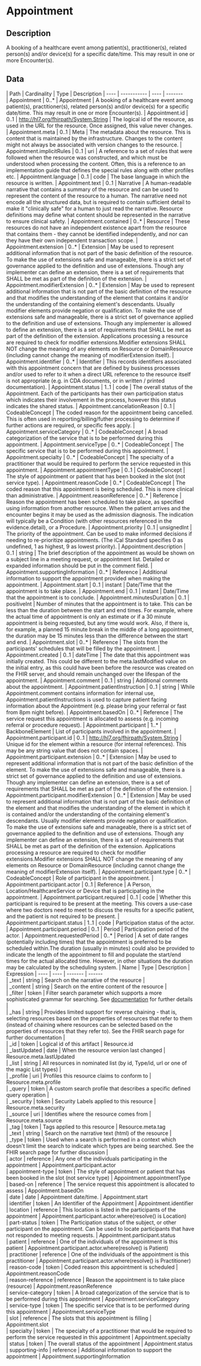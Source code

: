 
  # Appointment
 ## Description 
 A booking of a healthcare event among patient(s), practitioner(s), related person(s) and/or device(s) for a specific date/time. This may result in one or more Encounter(s). 

  ## Data
  <Tabs> <TabItem value="structure" label="Structure">
   | Path | Cardinality | Type | Description
  | ---- | ----------- | ---- | -------  
 | Appointment | 0..* | Appointment | A booking of a healthcare event among patient(s), practitioner(s), related person(s) and/or device(s) for a specific date/time. This may result in one or more Encounter(s). 
 | Appointment.id | 0..1 | http://hl7.org/fhirpath/System.String | The logical id of the resource, as used in the URL for the resource. Once assigned, this value never changes. 
 | Appointment.meta | 0..1 | Meta | The metadata about the resource. This is content that is maintained by the infrastructure. Changes to the content might not always be associated with version changes to the resource. 
 | Appointment.implicitRules | 0..1 | uri | A reference to a set of rules that were followed when the resource was constructed, and which must be understood when processing the content. Often, this is a reference to an implementation guide that defines the special rules along with other profiles etc. 
 | Appointment.language | 0..1 | code | The base language in which the resource is written. 
 | Appointment.text | 0..1 | Narrative | A human-readable narrative that contains a summary of the resource and can be used to represent the content of the resource to a human. The narrative need not encode all the structured data, but is required to contain sufficient detail to make it "clinically safe" for a human to just read the narrative. Resource definitions may define what content should be represented in the narrative to ensure clinical safety. 
 | Appointment.contained | 0..* | Resource | These resources do not have an independent existence apart from the resource that contains them - they cannot be identified independently, and nor can they have their own independent transaction scope. 
 | Appointment.extension | 0..* | Extension | May be used to represent additional information that is not part of the basic definition of the resource. To make the use of extensions safe and manageable, there is a strict set of governance  applied to the definition and use of extensions. Though any implementer can define an extension, there is a set of requirements that SHALL be met as part of the definition of the extension. 
 | Appointment.modifierExtension | 0..* | Extension | May be used to represent additional information that is not part of the basic definition of the resource and that modifies the understanding of the element that contains it and/or the understanding of the containing element's descendants. Usually modifier elements provide negation or qualification. To make the use of extensions safe and manageable, there is a strict set of governance applied to the definition and use of extensions. Though any implementer is allowed to define an extension, there is a set of requirements that SHALL be met as part of the definition of the extension. Applications processing a resource are required to check for modifier extensions.Modifier extensions SHALL NOT change the meaning of any elements on Resource or DomainResource (including cannot change the meaning of modifierExtension itself). 
 | Appointment.identifier | 0..* | Identifier | This records identifiers associated with this appointment concern that are defined by business processes and/or used to refer to it when a direct URL reference to the resource itself is not appropriate (e.g. in CDA documents, or in written / printed documentation). 
 | Appointment.status | 1..1 | code | The overall status of the Appointment. Each of the participants has their own participation status which indicates their involvement in the process, however this status indicates the shared status. 
 | Appointment.cancelationReason | 0..1 | CodeableConcept | The coded reason for the appointment being cancelled. This is often used in reporting/billing/futher processing to determine if further actions are required, or specific fees apply. 
 | Appointment.serviceCategory | 0..* | CodeableConcept | A broad categorization of the service that is to be performed during this appointment. 
 | Appointment.serviceType | 0..* | CodeableConcept | The specific service that is to be performed during this appointment. 
 | Appointment.specialty | 0..* | CodeableConcept | The specialty of a practitioner that would be required to perform the service requested in this appointment. 
 | Appointment.appointmentType | 0..1 | CodeableConcept | The style of appointment or patient that has been booked in the slot (not service type). 
 | Appointment.reasonCode | 0..* | CodeableConcept | The coded reason that this appointment is being scheduled. This is more clinical than administrative. 
 | Appointment.reasonReference | 0..* | Reference | Reason the appointment has been scheduled to take place, as specified using information from another resource. When the patient arrives and the encounter begins it may be used as the admission diagnosis. The indication will typically be a Condition (with other resources referenced in the evidence.detail), or a Procedure. 
 | Appointment.priority | 0..1 | unsignedInt | The priority of the appointment. Can be used to make informed decisions if needing to re-prioritize appointments. (The iCal Standard specifies 0 as undefined, 1 as highest, 9 as lowest priority). 
 | Appointment.description | 0..1 | string | The brief description of the appointment as would be shown on a subject line in a meeting request, or appointment list. Detailed or expanded information should be put in the comment field. 
 | Appointment.supportingInformation | 0..* | Reference | Additional information to support the appointment provided when making the appointment. 
 | Appointment.start | 0..1 | instant | Date/Time that the appointment is to take place. 
 | Appointment.end | 0..1 | instant | Date/Time that the appointment is to conclude. 
 | Appointment.minutesDuration | 0..1 | positiveInt | Number of minutes that the appointment is to take. This can be less than the duration between the start and end times.  For example, where the actual time of appointment is only an estimate or if a 30 minute appointment is being requested, but any time would work.  Also, if there is, for example, a planned 15 minute break in the middle of a long appointment, the duration may be 15 minutes less than the difference between the start and end. 
 | Appointment.slot | 0..* | Reference | The slots from the participants' schedules that will be filled by the appointment. 
 | Appointment.created | 0..1 | dateTime | The date that this appointment was initially created. This could be different to the meta.lastModified value on the initial entry, as this could have been before the resource was created on the FHIR server, and should remain unchanged over the lifespan of the appointment. 
 | Appointment.comment | 0..1 | string | Additional comments about the appointment. 
 | Appointment.patientInstruction | 0..1 | string | While Appointment.comment contains information for internal use, Appointment.patientInstructions is used to capture patient facing information about the Appointment (e.g. please bring your referral or fast from 8pm night before). 
 | Appointment.basedOn | 0..* | Reference | The service request this appointment is allocated to assess (e.g. incoming referral or procedure request). 
 | Appointment.participant | 1..* | BackboneElement | List of participants involved in the appointment. 
 | Appointment.participant.id | 0..1 | http://hl7.org/fhirpath/System.String | Unique id for the element within a resource (for internal references). This may be any string value that does not contain spaces. 
 | Appointment.participant.extension | 0..* | Extension | May be used to represent additional information that is not part of the basic definition of the element. To make the use of extensions safe and manageable, there is a strict set of governance  applied to the definition and use of extensions. Though any implementer can define an extension, there is a set of requirements that SHALL be met as part of the definition of the extension. 
 | Appointment.participant.modifierExtension | 0..* | Extension | May be used to represent additional information that is not part of the basic definition of the element and that modifies the understanding of the element in which it is contained and/or the understanding of the containing element's descendants. Usually modifier elements provide negation or qualification. To make the use of extensions safe and manageable, there is a strict set of governance applied to the definition and use of extensions. Though any implementer can define an extension, there is a set of requirements that SHALL be met as part of the definition of the extension. Applications processing a resource are required to check for modifier extensions.Modifier extensions SHALL NOT change the meaning of any elements on Resource or DomainResource (including cannot change the meaning of modifierExtension itself). 
 | Appointment.participant.type | 0..* | CodeableConcept | Role of participant in the appointment. 
 | Appointment.participant.actor | 0..1 | Reference | A Person, Location/HealthcareService or Device that is participating in the appointment. 
 | Appointment.participant.required | 0..1 | code | Whether this participant is required to be present at the meeting. This covers a use-case where two doctors need to meet to discuss the results for a specific patient, and the patient is not required to be present. 
 | Appointment.participant.status | 1..1 | code | Participation status of the actor. 
 | Appointment.participant.period | 0..1 | Period | Participation period of the actor. 
 | Appointment.requestedPeriod | 0..* | Period | A set of date ranges (potentially including times) that the appointment is preferred to be scheduled within.The duration (usually in minutes) could also be provided to indicate the length of the appointment to fill and populate the start/end times for the actual allocated time. However, in other situations the duration may be calculated by the scheduling system. 
</TabItem>
 <TabItem value="searchparameter" label="Search Parameters">
   | Name | Type | Description  | Expression 
    | ---- | ---- | ------- | ------  
 | _text | string | Search on the narrative of the resource |   
 | _content | string | Search on the entire content of the resource |   
 | _filter | token | Filter search parameter which supports a more sophisticated grammar for searching. See [documentation](search_filter.html) for further details |   
 | _has | string | Provides limited support for reverse chaining - that is, selecting resources based on the properties of resources that refer to them (instead of chaining where resources can be selected based on the properties of resources that they refer to). See the FHIR search page for further documentation |   
 | _id | token | Logical id of this artifact | Resource.id  
 | _lastUpdated | date | When the resource version last changed | Resource.meta.lastUpdated  
 | _list | string | All resources in nominated list (by id, Type/id, url or one of the magic List types) |   
 | _profile | uri | Profiles this resource claims to conform to | Resource.meta.profile  
 | _query | token | A custom search profile that describes a specific defined query operation |   
 | _security | token | Security Labels applied to this resource | Resource.meta.security  
 | _source | uri | Identifies where the resource comes from | Resource.meta.source  
 | _tag | token | Tags applied to this resource | Resource.meta.tag  
 | _text | string | Search on the narrative text (html) of the resource |   
 | _type | token | Used when a search is performed in a context which doesn't limit the search to indicate which types are being searched. See the FHIR search page for further discussion |   
 | actor | reference | Any one of the individuals participating in the appointment | Appointment.participant.actor  
 | appointment-type | token | The style of appointment or patient that has been booked in the slot (not service type) | Appointment.appointmentType  
 | based-on | reference | The service request this appointment is allocated to assess | Appointment.basedOn  
 | date | date | Appointment date/time. | Appointment.start  
 | identifier | token | An Identifier of the Appointment | Appointment.identifier  
 | location | reference | This location is listed in the participants of the appointment | Appointment.participant.actor.where(resolve() is Location)  
 | part-status | token | The Participation status of the subject, or other participant on the appointment. Can be used to locate participants that have not responded to meeting requests. | Appointment.participant.status  
 | patient | reference | One of the individuals of the appointment is this patient | Appointment.participant.actor.where(resolve() is Patient)  
 | practitioner | reference | One of the individuals of the appointment is this practitioner | Appointment.participant.actor.where(resolve() is Practitioner)  
 | reason-code | token | Coded reason this appointment is scheduled | Appointment.reasonCode  
 | reason-reference | reference | Reason the appointment is to take place (resource) | Appointment.reasonReference  
 | service-category | token | A broad categorization of the service that is to be performed during this appointment | Appointment.serviceCategory  
 | service-type | token | The specific service that is to be performed during this appointment | Appointment.serviceType  
 | slot | reference | The slots that this appointment is filling | Appointment.slot  
 | specialty | token | The specialty of a practitioner that would be required to perform the service requested in this appointment | Appointment.specialty  
 | status | token | The overall status of the appointment | Appointment.status  
 | supporting-info | reference | Additional information to support the appointment | Appointment.supportingInformation  

</TabItem>
</Tabs>